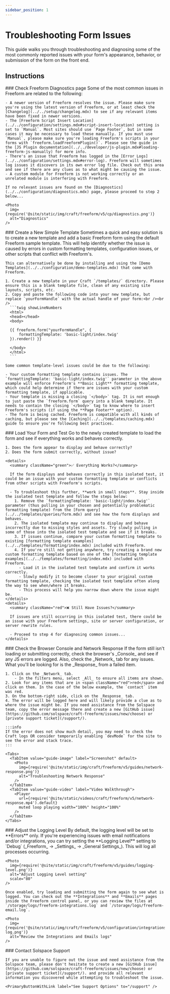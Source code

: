 ```yaml
---
sidebar_position: 1
---
```



# Troubleshooting Form Issues

This guide walks you through troubleshooting and diagnosing some of the most commonly reported issues with your form's appearance, behavior, or submission of the form on the front end.

## Instructions

<VerticalStepWrapper>
  <StepMarkdown>
    ### Check Freeform Diagnostics page
    Some of the most common issues in Freeform are related to the following:

    - A newer version of Freeform resolves the issue. Please make sure you're using the latest version of Freeform, or at least check the [Changelog](../../setup/changelog.mdx) to see if any relevant items have been fixed in newer versions.
    - The [Freeform Script Insert Location](../../configuration/settings.mdx#script-insert-location) setting is set to `Manual`. Most sites should use `Page Footer`, but in some cases it may be necessary to load these manually. If you must use `Manual`, please make sure you're loading Freeform's scripts in your forms with `freeform.loadFreeformPlugin()`. Please see the guide in the [JS Plugin documentation](../../developer/js-plugin.mdx#loading-freeform-js-manually) for more info.
    - There's an issue that Freeform has logged in the [Error Logs](../../configuration/settings.mdx#error-log). Freeform will sometimes log issues it discovers in its own error log file. Check out this area and see if there are any clues as to what might be causing the issue.
    - A custom module for Freeform is not working correctly or an unrelated module is interfering with Freeform.

    If no relevant issues are found on the [Diagnostics](../../configuration/diagnostics.mdx) page, please proceed to step 2 below...

    <Photo
      img={require('@site/static/img/craft/freeform/v5/cp/diagnostics.png')}
      alt="Diagnostics"
    />
  </StepMarkdown>
  <StepMarkdown>
    ### Create a New Simple Template
    Sometimes a quick and easy solution is to create a new template and add a basic Freeform form using the default Freeform sample template. This will help identify whether the issue is caused by errors in custom formatting templates, configuration issues, or other scripts that conflict with Freeform's.

    This can alternatively be done by installing and using the [Demo Templates](../../configuration/demo-templates.mdx) that come with Freeform.

    1. Create a new template in your Craft `/templates/` directory. Please ensure this is a blank template file, clean of any existing site layouts, scripts, etc.
    2. Copy and paste the following code into your new template, but replace `yourFormHandle` with the actual handle of your form:<br /><br />
      ```twig showLineNumbers
      <html>
      <head></head>
      <body>

      {{ freeform.form("yourFormHandle", {
          formattingTemplate: 'basic-light/index.twig'
      }).render() }}

      </body>
      </html>
      ```

    Some common template-level issues could be due to the following:

    - Your custom formatting template contains issues. The `formattingTemplate: 'basic-light/index.twig'` parameter in the above example will enforce Freeform's **Basic Light** formatting template, which could help determine if there are issues with your custom formatting template, if applicable.
    - Your template is missing a closing `</body>` tag. It is not enough to just paste the `freeform.form` query into a blank template. It needs to contain the closing `</body>` tag to know where to insert Freeform's scripts (if using the **Page Footer** option).
    - The form is being cached. Freeform is compatible with all kinds of caching, but please see the [Caching](../../templates/caching.mdx) guide to ensure you're following best practices.

  </StepMarkdown>
  <StepMarkdown>
    ### Load Your Form and Test
    Go to the newly created template to load the form and see if everything works and behaves correctly.

    1. Does the form appear to display and behave correctly?
    2. Does the form submit correctly, without issue?

    <details>
      <summary className="green">✅ Everything Works?</summary>

      If the form displays and behaves correctly in this isolated test, it could be an issue with your custom formatting template or conflicts from other scripts with Freeform's scripts.

      - To troubleshoot this further, **work in small steps**. Stay inside the isolated test template and follow the steps below:
        1. Remove the `formattingTemplate: 'basic-light/index.twig'` parameter (thus pulling in your chosen and potentially problematic formatting template) from the [Form query](../../templates/queries/form.mdx) and see how the form displays and behaves.
        2. The isolated template may continue to display and behave incorrectly due to missing styles and assets. Try slowly pulling in some of those into the isolated test template and see if it breaks.
        3. If issues continue, compare your custom formatting template to existing [formatting template examples](../../templates/formatting/index.mdx) included with Freeform.
        4. If you're still not getting anywhere, try creating a brand new custom formatting template based on one of the [formatting template examples](../../templates/formatting/index.mdx) included with Freeform.
          - Load it in the isolated test template and confirm it works correctly.
          - Slowly modify it to become closer to your original custom formatting template, checking the isolated test template often along the way to see when/where it breaks.
          - This process will help you narrow down where the issue might be.
    </details>
    <details>
      <summary className="red">❌ Still Have Issues?</summary>

      If issues are still occurring in this isolated test, there could be an issue with your Freeform settings, site or server configuration, or server rewrite rules.

      - Proceed to step 4 for diagnosing common issues...
    </details>
  </StepMarkdown>
  <StepMarkdown>
    ### Check the Browser Console and Network Response
    If the form still isn't loading or submitting correctly, check the browser's _Console_ and see if any JS errors are logged. Also, check the _Network_ tab for any issues. What you'll be looking for is the _Response_ from a failed item.

    1. Click on the _Network_ tab.
        - In the filters menu, select _All_ to ensure all items are shown.
    2. Look for any items that are in <span className="red">red</span> and click on them. In the case of the below example, the `contact` item was red.
    3. On the bottom-right side, click on the _Response_ tab.
    4. The error will be logged here and will likely provide a clue as to where the issue might be. If you need assistance from the Solspace team, copy the error message there and create a new [GitHub issue](https://github.com/solspace/craft-freeform/issues/new/choose) or [private support ticket](/support/).

    :::info
    If the error does not show much detail, you may need to check the Craft logs OR consider temporarily enabling `devMode` for the site to see the error and stack trace.
    :::

    <Tabs>
      <TabItem value="guide-image" label="Screenshot" default>
        <Photo
          img={require('@site/static/img/craft/freeform/v5/guides/network-response.png')}
          alt="Troubleshooting Network Response"
        />
      </TabItem>
      <TabItem value="guide-video" label="Video Walkthrough">
        <Player
          url={require('@site/static/videos/craft/freeform/v5/network-response.mp4').default}
          muted loop playing width="100%" height="100%"
        />
      </TabItem>
    </Tabs>
  </StepMarkdown>
  <StepMarkdown>
    ### Adjust the Logging Level
    By default, the logging level will be set to **Errors** only. If you're experiencing issues with email notifications and/or integrations, you can try setting the **Logging Level** setting to `Debug` (_Freeform_ → _Settings_ → _General Settings_). This will log all processes occurring.

    <Photo
      img={require('@site/static/img/craft/freeform/v5/guides/logging-level.png')}
      alt="Adjust Logging Level setting"
      scale="80"
    />

    Once enabled, try loading and submitting the form again to see what is logged. You can check out the **Integrations** and **Emails** pages inside the Freeform control panel, or you can review the files at `/storage/logs/freeform-integrations.log` and `/storage/logs/freeform-email.log`.

    <Photo
      img={require('@site/static/img/craft/freeform/v5/configuration/integrations-log.png')}
      alt="Review the Integrations and Emails logs"
    />
  </StepMarkdown>
  <StepMarkdown>
    ### Contact Solspace Support

    If you are unable to figure out the issue and need assistance from the Solspace team, please don't hesitate to create a new [GitHub issue](https://github.com/solspace/craft-freeform/issues/new/choose) or [private support ticket](/support/). and provide all relevant information you discovered while attempting to troubleshoot the issue.

    <PrimaryButtonWithLink label="See Support Options" to="/support" />
  </StepMarkdown>
</VerticalStepWrapper>

